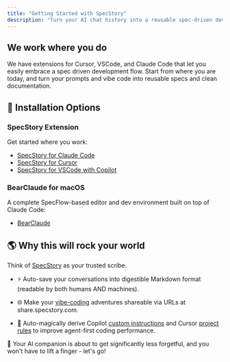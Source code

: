 ```yaml
---
title: "Getting Started with SpecStory"
description: "Turn your AI chat history into a reusable spec-driven development flow. Save, search, share, and remix with SpecStory."
---
```


## We work where you do

We have extensions for Cursor, VSCode, and Claude Code that let you easily embrace a spec driven development flow. Start from where you are today, and turn your prompts and vibe code into reusable specs and clean documentation.

## 🍦 Installation Options

### SpecStory Extension
Get started where you work:

* [SpecStory for Claude Code](/claude-code/introduction#claude-code)
* [SpecStory for Cursor](/cursor/introduction#cursor)
* [SpecStory for VSCode with Copilot](/vscode/introduction#copilot)

### BearClaude for macOS
A complete SpecFlow-based editor and dev environment built on top of Claude Code:
* [BearClaude](/bearclaude/introduction)

## 🌎 Why this will rock your world

Think of [SpecStory](https://specstory.com) as your trusted scribe.

* ⚡ Auto-save your conversations into digestible Markdown format (readable by both humans AND machines).

* 🌐 Make your [vibe-coding](https://x.com/karpathy/status/1886192184808149383) adventures shareable via URLs at share.specstory.com.

* 🧪 Auto-magically derive Copilot [custom instructions](https://code.visualstudio.com/docs/copilot/copilot-customization) and Cursor [project rules](https://docs.cursor.com/context/rules-for-ai#project-rules-recommended) to improve agent-first coding performance.

🧠 Your AI companion is about to get significantly less forgetful, and you won't have to lift a finger - let's go!